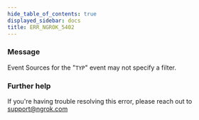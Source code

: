 ```yaml
---
hide_table_of_contents: true
displayed_sidebar: docs
title: ERR_NGROK_5402
---
```


### Message

Event Sources for the "`TYP`" event may not specify a filter.

### Further help

If you're having trouble resolving this error, please reach out to [support@ngrok.com](mailto:support@ngrok.com?subject=Help%20with%20ERR_NGROK_5402)
